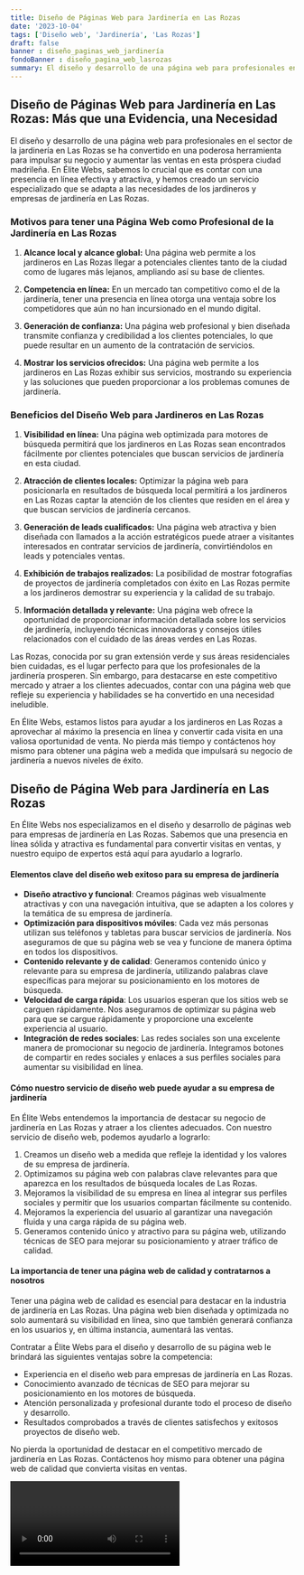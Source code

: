```yaml
---
title: Diseño de Páginas Web para Jardinería en Las Rozas
date: '2023-10-04'
tags: ['Diseño web', 'Jardinería', 'Las Rozas']
draft: false
banner : diseño_paginas_web_jardinería
fondoBanner : diseño_pagina_web_lasrozas
summary: El diseño y desarrollo de una página web para profesionales en el sector de la jardinería en Las Rozas se ha convertido en una poderosa herramienta para impulsar su negocio y aumentar las ventas en esta próspera ciudad madrileña. En Élite Webs, sabemos lo crucial que es contar con una presencia en línea efectiva y atractiva, y hemos creado un servicio especializado que se adapta a las necesidades de los jardineros y empresas de jardinería en Las Rozas.
---
```


## **Diseño de Páginas Web para Jardinería en Las Rozas: Más que una Evidencia, una Necesidad**

El diseño y desarrollo de una página web para profesionales en el sector de la jardinería en Las Rozas se ha convertido en una poderosa herramienta para impulsar su negocio y aumentar las ventas en esta próspera ciudad madrileña. En Élite Webs, sabemos lo crucial que es contar con una presencia en línea efectiva y atractiva, y hemos creado un servicio especializado que se adapta a las necesidades de los jardineros y empresas de jardinería en Las Rozas.

### **Motivos para tener una Página Web como Profesional de la Jardinería en Las Rozas**

1. **Alcance local y alcance global:** Una página web permite a los jardineros en Las Rozas llegar a potenciales clientes tanto de la ciudad como de lugares más lejanos, ampliando así su base de clientes.

2. **Competencia en línea:** En un mercado tan competitivo como el de la jardinería, tener una presencia en línea otorga una ventaja sobre los competidores que aún no han incursionado en el mundo digital.

3. **Generación de confianza:** Una página web profesional y bien diseñada transmite confianza y credibilidad a los clientes potenciales, lo que puede resultar en un aumento de la contratación de servicios.

4. **Mostrar los servicios ofrecidos:** Una página web permite a los jardineros en Las Rozas exhibir sus servicios, mostrando su experiencia y las soluciones que pueden proporcionar a los problemas comunes de jardinería.

### **Beneficios del Diseño Web para Jardineros en Las Rozas**

1. **Visibilidad en línea:** Una página web optimizada para motores de búsqueda permitirá que los jardineros en Las Rozas sean encontrados fácilmente por clientes potenciales que buscan servicios de jardinería en esta ciudad.

2. **Atracción de clientes locales:** Optimizar la página web para posicionarla en resultados de búsqueda local permitirá a los jardineros en Las Rozas captar la atención de los clientes que residen en el área y que buscan servicios de jardinería cercanos.

3. **Generación de leads cualificados:** Una página web atractiva y bien diseñada con llamados a la acción estratégicos puede atraer a visitantes interesados en contratar servicios de jardinería, convirtiéndolos en leads y potenciales ventas.

4. **Exhibición de trabajos realizados:** La posibilidad de mostrar fotografías de proyectos de jardinería completados con éxito en Las Rozas permite a los jardineros demostrar su experiencia y la calidad de su trabajo.

5. **Información detallada y relevante:** Una página web ofrece la oportunidad de proporcionar información detallada sobre los servicios de jardinería, incluyendo técnicas innovadoras y consejos útiles relacionados con el cuidado de las áreas verdes en Las Rozas.

Las Rozas, conocida por su gran extensión verde y sus áreas residenciales bien cuidadas, es el lugar perfecto para que los profesionales de la jardinería prosperen. Sin embargo, para destacarse en este competitivo mercado y atraer a los clientes adecuados, contar con una página web que refleje su experiencia y habilidades se ha convertido en una necesidad ineludible.

En Élite Webs, estamos listos para ayudar a los jardineros en Las Rozas a aprovechar al máximo la presencia en línea y convertir cada visita en una valiosa oportunidad de venta. No pierda más tiempo y contáctenos hoy mismo para obtener una página web a medida que impulsará su negocio de jardinería a nuevos niveles de éxito.

<GifSeo />

<Cta />

## Diseño de Página Web para Jardinería en Las Rozas

En Élite Webs nos especializamos en el diseño y desarrollo de páginas web para empresas de jardinería en Las Rozas. Sabemos que una presencia en línea sólida y atractiva es fundamental para convertir visitas en ventas, y nuestro equipo de expertos está aquí para ayudarlo a lograrlo.

#### Elementos clave del diseño web exitoso para su empresa de jardinería

- **Diseño atractivo y funcional**: Creamos páginas web visualmente atractivas y con una navegación intuitiva, que se adapten a los colores y la temática de su empresa de jardinería.
- **Optimización para dispositivos móviles**: Cada vez más personas utilizan sus teléfonos y tabletas para buscar servicios de jardinería. Nos aseguramos de que su página web se vea y funcione de manera óptima en todos los dispositivos.
- **Contenido relevante y de calidad**: Generamos contenido único y relevante para su empresa de jardinería, utilizando palabras clave específicas para mejorar su posicionamiento en los motores de búsqueda.
- **Velocidad de carga rápida**: Los usuarios esperan que los sitios web se carguen rápidamente. Nos aseguramos de optimizar su página web para que se cargue rápidamente y proporcione una excelente experiencia al usuario.
- **Integración de redes sociales**: Las redes sociales son una excelente manera de promocionar su negocio de jardinería. Integramos botones de compartir en redes sociales y enlaces a sus perfiles sociales para aumentar su visibilidad en línea.

#### Cómo nuestro servicio de diseño web puede ayudar a su empresa de jardinería

En Élite Webs entendemos la importancia de destacar su negocio de jardinería en Las Rozas y atraer a los clientes adecuados. Con nuestro servicio de diseño web, podemos ayudarlo a lograrlo:

1. Creamos un diseño web a medida que refleje la identidad y los valores de su empresa de jardinería.
2. Optimizamos su página web con palabras clave relevantes para que aparezca en los resultados de búsqueda locales de Las Rozas.
3. Mejoramos la visibilidad de su empresa en línea al integrar sus perfiles sociales y permitir que los usuarios compartan fácilmente su contenido.
4. Mejoramos la experiencia del usuario al garantizar una navegación fluida y una carga rápida de su página web.
5. Generamos contenido único y atractivo para su página web, utilizando técnicas de SEO para mejorar su posicionamiento y atraer tráfico de calidad.

#### La importancia de tener una página web de calidad y contratarnos a nosotros

Tener una página web de calidad es esencial para destacar en la industria de jardinería en Las Rozas. Una página web bien diseñada y optimizada no solo aumentará su visibilidad en línea, sino que también generará confianza en los usuarios y, en última instancia, aumentará las ventas.

Contratar a Élite Webs para el diseño y desarrollo de su página web le brindará las siguientes ventajas sobre la competencia:

- Experiencia en el diseño web para empresas de jardinería en Las Rozas.
- Conocimiento avanzado de técnicas de SEO para mejorar su posicionamiento en los motores de búsqueda.
- Atención personalizada y profesional durante todo el proceso de diseño y desarrollo.
- Resultados comprobados a través de clientes satisfechos y exitosos proyectos de diseño web.

No pierda la oportunidad de destacar en el competitivo mercado de jardinería en Las Rozas. Contáctenos hoy mismo para obtener una página web de calidad que convierta visitas en ventas.

<Video />

<CtaBot job='Jardinería' city='Las Rozas'/>

<Gmaps query='Las Rozas+españa+maps' />